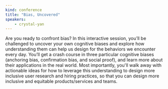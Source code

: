 ```yaml
---
kind: conference
title: "Bias, Uncovered"
speakers:
    - crystal-yan
---
```


Are you ready to confront bias? In this interactive session, you’ll be challenged to uncover your own cognitive biases and explore how understanding them can help us design for the behaviors we encounter every day. You’ll get a crash course in three particular cognitive biases (anchoring bias, confirmation bias, and social proof), and learn more about their applications in the real world. Most importantly, you'll walk away with actionable ideas for how to leverage this understanding to design more inclusive user research and hiring practices, so that you can design more inclusive and equitable products/services and teams.